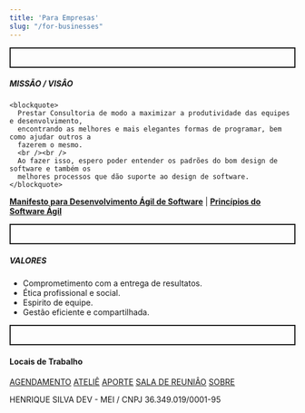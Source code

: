 ```yaml
---
title: 'Para Empresas'
slug: "/for-businesses"
---
```

<p style="border: 2px solid; padding: 1rem">
  <h5>
    MISSÃO / VISÂO
  </h5>
  
    <blockquote>
      Prestar Consultoria de modo a maximizar a produtividade das equipes e desenvolvimento,
      encontrando as melhores e mais elegantes formas de programar, bem como ajudar outros a 
      fazerem o mesmo.
      <br /><br />
      Ao fazer isso, espero poder entender os padrões do bom design de software e também os 
      melhores processos que dão suporte ao design de software. 
    </blockquote>

[**Manifesto para Desenvolvimento Ágil de Software**](https://agilemanifesto.org/iso/ptbr/manifesto.html)
| [**Princípios do Software Ágil**](https://agilemanifesto.org/iso/ptbr/principles.html)

  
</p>

<p style="border: 2px solid; padding: 1rem">
  <h5>
    VALORES
  </h5>
  <ul>
    <li>Comprometimento com a entrega de resultatos.</li>
    <li>Ética profissional e social.</li>
    <li>Espirito de equipe.</li>
    <li>Gestão eficiente e compartilhada.</li>
  </ul>
</p>

<p style="border: 2px solid; padding: 1rem">

  <h4>Locais de Trabalho</h4>

  <a href="https://calendly.com/henriquesilvadev/work">AGENDAMENTO</a>
  <a href="https://join.slack.com/t/henriquesilvadev/shared_invite/zt-dczfn4xt-7J_HA1C2OLzo4aIs1S39Ww">ATELIÊ</a>
  <a href="https://nubank.com.br/pagar/9ifs7/C6JdIWea8E">APORTE</a>
  <a href="https://zoom.us/j/7512795114?pwd=dTNiQ2kzNmgrZFE3aTJrZEJndk54QT09">SALA DE REUNIÂO</a>
  <a href="/about">SOBRE</a>


</p>


HENRIQUE SILVA DEV - MEI / CNPJ 36.349.019/0001-95